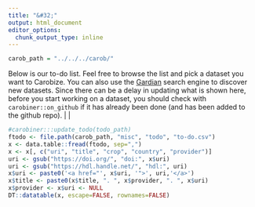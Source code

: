 ```yaml
---
title: "&#32;"
output: html_document
editor_options: 
  chunk_output_type: inline
---
```


```r
carob_path = "../../../carob/"
```

Below is our to-do list. Feel free to browse the list and pick a dataset you want to Carobize. You can also use the [Gardian](https://gardian.bigdata.cgiar.org) search engine to discover new datasets. Since there can be a delay in updating what is shown here, before you start working on a dataset, you should check with `carobiner::on_github` if it has already been done (and has been added to the github repo). 
|
|

```r
#carobiner:::update_todo(todo_path)
ftodo <- file.path(carob_path, "misc", "todo", "to-do.csv")
x <- data.table::fread(ftodo, sep=",")
x <- x[, c("uri", "title", "crop", "country", "provider")]
uri <- gsub("https://doi.org/", "doi:", x$uri)
uri <- gsub("https://hdl.handle.net/", "hdl:", uri)
x$uri <- paste0('<a href="', x$uri, '">', uri,'</a>')
x$title <- paste0(x$title, ". ", x$provider, ". ", x$uri)
x$provider <- x$uri <- NULL
DT::datatable(x, escape=FALSE, rownames=FALSE)
```

